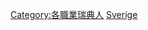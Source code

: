 {{Commonscat|Engineers from Sweden}}

[[Category:各職業瑞典人|Category:各職業瑞典人]]
[[Category:各國工程師|Sverige]]